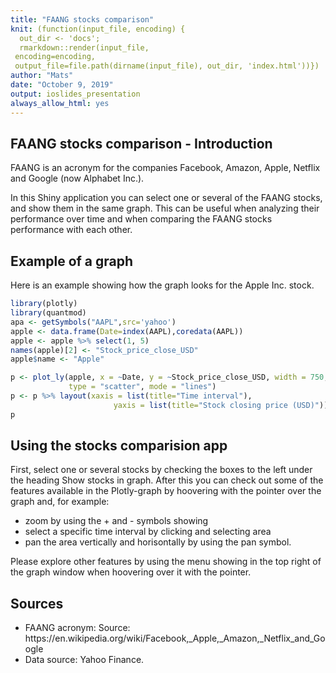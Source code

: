 ```yaml
---
title: "FAANG stocks comparison"
knit: (function(input_file, encoding) {
  out_dir <- 'docs';
  rmarkdown::render(input_file,
 encoding=encoding,
 output_file=file.path(dirname(input_file), out_dir, 'index.html'))})
author: "Mats"
date: "October 9, 2019"
output: ioslides_presentation
always_allow_html: yes
---
```


## FAANG stocks comparison - Introduction
FAANG is an acronym for the companies Facebook, Amazon, Apple, Netflix and Google (now Alphabet Inc.). 

In this Shiny application you can select one or several of the FAANG stocks, and show them in the same graph. This can be useful when analyzing their performance over time and when comparing the FAANG stocks performance with each other.

## Example of a graph
Here is an example showing how the graph looks for the Apple Inc. stock.
```r
library(plotly)
library(quantmod)
apa <- getSymbols("AAPL",src='yahoo')
apple <- data.frame(Date=index(AAPL),coredata(AAPL))
apple <- apple %>% select(1, 5)
names(apple)[2] <- "Stock_price_close_USD"
apple$name <- "Apple"

p <- plot_ly(apple, x = ~Date, y = ~Stock_price_close_USD, width = 750, height = 300, 
             type = "scatter", mode = "lines")
p <- p %>% layout(xaxis = list(title="Time interval"), 
                       yaxis = list(title="Stock closing price (USD)"))
p
```

## Using the stocks comparision app
First, select one or several stocks by checking the boxes to the left under the heading Show stocks in graph. After this you can check out some of the features available in the Plotly-graph by hoovering with the pointer over the graph and, for example:

* zoom by using the + and - symbols showing
* select a specific time interval by clicking and selecting area
* pan the area vertically and horisontally by using the pan symbol.

Please explore other features by using the menu showing in the top right of the graph 
window when hoovering over it with the pointer.

## Sources
* FAANG acronym: Source: https://en.wikipedia.org/wiki/Facebook,_Apple,_Amazon,_Netflix_and_Google
* Data source: Yahoo Finance.
